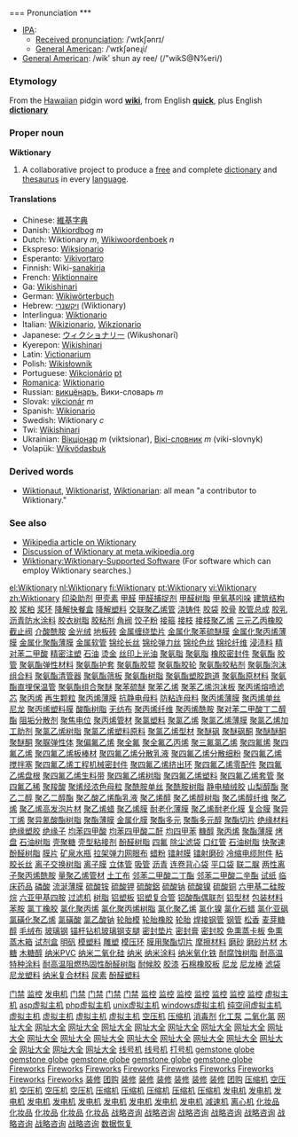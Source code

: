 === Pronunciation ***
*[[International Phonetic Alphabet|IPA]]:
**[[Received pronunciation]]: /ˈwɪkʃənrɪ/
**[[w:American English|General American]]: /ˈwɪkʃəneɻi/
*[[General American]]: /wikʹ shun ay ree/ (/"wikS@N%eri/)

===Etymology===
From the [[Hawaiian]] pidgin word '''[[wiki]]''', from English '''[[quick]]''', plus English '''[[dictionary]]'''

===Proper noun===
'''Wiktionary'''

# A collaborative project to produce a [[free]] and complete [[dictionary]] and [[thesaurus]] in every [[language]].

==== Translations ====
*Chinese: [[維基字典]]
*Danish: [[Wikiordbog]] ''m''
*Dutch: Wiktionary ''m'', [[Wikiwoordenboek]] ''n''
*Ekspreso: [[Wiksionario]]
*Esperanto: [[Vikivortaro]]
*Finnish: Wiki-[[sanakirja]]
*French: [[Wiktionnaire]]
*Ga: [[Wikishinari]]
*German: [[Wikiwörterbuch]]
*Hebrew: [[ויקשנרי]] (Wiktionary)
*Interlingua: [[Wiktionario]]
*Italian: [[Wikizionario]], [[Wikzionario]]
*Japanese: [[ウィクショナリー]] (Wikushonarī) <!-- "latin small letter i with macron" works? -->
*Kyerepon: [[Wikishinari]]
*Latin: [[Victionarium]]
*Polish: [[Wikisłownik]]
*Portuguese: [[Wikcionário]] [[:pt:Wikcionário|pt]]
*[[Romanica]]: [[Wiktionario]]
*Russian: [[викцёнаръ]], Вики-словарь ''m''
*Slovak: [[vikcionár]] ''m''
*Spanish: [[Wikionario]]
*Swedish: Wiktionary ''c''
*Twi: [[Wikishinari]]
*Ukrainian: [[Вікціонар]] ''m'' (viktsionar), [[Вікі-словник]] ''m'' (viki-slovnyk)
*Volapük: [[Wikvödasbuk]]

===Derived words===
*[[Wiktionaut]], [[Wiktionarist]], [[Wiktionarian]]: all mean "a contributor to Wiktionary."

=== See also ===
* [[w:Wiktionary|Wikipedia article on Wiktionary]]
* [[m:Wiktionary|Discussion of Wiktionary at meta.wikipedia.org]]
* [[Wiktionary:Wiktionary-Supported Software]]  (For software which can employ Wiktionary searches.)

[[el:Wiktionary]]
[[nl:Wiktionary]]
[[fi:Wiktionary]]
[[pt:Wiktionary]]
[[vi:Wiktionary]]
[[zh:Wiktionary]]
[http://www.shop263.com/i8-2/601.htm 印染助剂]
[http://www.shop263.com/i8-2/602.htm 甲壳素]
[http://www.shop263.com/i8-2/603.htm 甲醛]
[http://www.shop263.com/i8-2/604.htm 甲醛捕捉剂]
[http://www.shop263.com/i8-2/605.htm 甲醛树脂]
[http://www.shop263.com/i8-2/605.htm 甲氧基吲哚]
[http://www.shop263.com/i8-2/607.htm 建筑结构胶]
[http://www.shop263.com/i8-2/608.htm 浆粕]
[http://www.shop263.com/i8-2/609.htm 浆环]
[http://www.shop263.com/i8-2/610.htm 降解快餐盒]
[http://www.shop263.com/i8-2/611.htm 降解塑料]
[http://www.shop263.com/i8-2/612.htm 交联聚乙烯管]
[http://www.shop263.com/i8-2/613.htm 浇铸件]
[http://www.shop263.com/i8-2/614.htm 胶袋]
[http://www.shop263.com/i8-2/615.htm 胶骨]
[http://www.shop263.com/i8-2/616.htm 胶管总成]
[http://www.shop263.com/i8-2/617.htm 胶乳沥青防水涂料]
[http://www.shop263.com/i8-2/618.htm 胶衣树脂]
[http://www.shop263.com/i8-2/619.htm 胶粘剂]
[http://www.shop263.com/i8-2/620.htm 角阀]
[http://www.shop263.com/i8-2/621.htm 饺子粉]
[http://www.shop263.com/i8-2/622.htm 接箍]
[http://www.shop263.com/i8-2/623.htm 接枝]
[http://www.shop263.com/i8-2/624.htm 接枝聚乙烯]
[http://www.shop263.com/i8-2/625.htm 三元乙丙橡胶]
[http://www.shop263.com/i8-2/626.htm 截止阀]
[http://www.shop263.com/i8-2/627.htm 介酸酰胺]
[http://www.shop263.com/i8-2/628.htm 金光绒]
[http://www.shop263.com/i8-2/629.htm 地板砖]
[http://www.shop263.com/i8-2/630.htm 金属缠绕垫片]
[http://www.shop263.com/i8-2/631.htm 金属化聚苯硫醚膜]
[http://www.shop263.com/i8-2/632.htm 金属化聚丙烯薄膜]
[http://www.shop263.com/i8-2/633.htm 金属化聚酯薄膜]
[http://www.shop263.com/i8-2/634.htm 金属软管]
[http://www.shop263.com/i8-2/635.htm 锦纶长丝]
[http://www.shop263.com/i8-2/636.htm 锦纶弹力丝]
[http://www.shop263.com/i8-2/637.htm 锦纶色丝]
[http://www.shop263.com/i8-2/638.htm 锦纶纤维]
[http://www.shop263.com/i8-2/639.htm 浸渍料]
[http://www.shop263.com/i8-2/640.htm 精对苯二甲酸]
[http://www.shop263.com/i8-2/641.htm 精密注塑]
[http://www.shop263.com/i8-2/642.htm 石油]
[http://www.shop263.com/i8-2/643.htm 烫金]
[http://www.shop263.com/i8-2/644.htm 丝印上光油]
[http://www.shop263.com/i8-2/645.htm 聚氨脂]
[http://www.shop263.com/i8-2/646.htm 聚氨脂]
[http://www.shop263.com/i8-2/647.htm 橡胶密封件]
[http://www.shop263.com/i8-2/648.htm 聚氨酯]
[http://www.shop263.com/i8-2/649.htm 胶管]
[http://www.shop263.com/i8-2/650.htm 聚氨酯弹性材料]
[http://www.shop263.com/i8-2/651.htm 聚氨酯护套]
[http://www.shop263.com/i8-2/652.htm 聚氨酯胶辊]
[http://www.shop263.com/i8-2/653.htm 聚氨酯胶轮]
[http://www.shop263.com/i8-2/654.htm 聚氨酯胶粘剂]
[http://www.shop263.com/i8-2/655.htm 聚氨酯泡沫组合料]
[http://www.shop263.com/i8-2/656.htm 聚氨酯清管器]
[http://www.shop263.com/i8-2/657.htm 聚氨酯筛板]
[http://www.shop263.com/i8-2/658.htm 聚氨酯树脂]
[http://www.shop263.com/i8-2/659.htm 聚氨酯塑胶跑道]
[http://www.shop263.com/i8-2/660.htm 聚氨酯原材料]
[http://www.shop263.com/i8-2/661.htm 聚氨酯直埋保温管]
[http://www.shop263.com/i8-2/662.htm 聚氨酯组合聚醚]
[http://www.shop263.com/i8-2/663.htm 聚苯硫醚]
[http://www.shop263.com/i8-2/664.htm 聚苯乙烯]
[http://www.shop263.com/i8-2/665.htm 聚苯乙烯泡沫板]
[http://www.shop263.com/i8-2/666.htm 聚丙烯熔喷滤芯]
[http://www.shop263.com/i8-2/667.htm 聚丙烯]
[http://www.shop263.com/i8-2/668.htm 再生颗粒]
[http://www.shop263.com/i8-2/669.htm 聚丙烯薄膜]
[http://www.shop263.com/i8-2/670.htm 抗静电母料]
[http://www.shop263.com/i8-2/671.htm 防粘连母料]
[http://www.shop263.com/i8-2/672.htm 聚丙烯薄膜]
[http://www.shop263.com/i8-2/673.htm 聚丙烯单丝]
[http://www.shop263.com/i8-2/674.htm 尼龙]
[http://www.shop263.com/i8-2/675.htm 聚丙烯塑料膜]
[http://www.shop263.com/i8-2/676.htm 酸酯树脂]
[http://www.shop263.com/i8-2/677.htm 无纺布]
[http://www.shop263.com/i8-2/678.htm 聚丙烯纤维]
[http://www.shop263.com/i8-2/679.htm 聚丙烯酰胺]
[http://www.shop263.com/i8-2/680.htm 聚对苯二甲酸丁二醇酯]
[http://www.shop263.com/i8-2/681.htm 阻垢分散剂]
[http://www.shop263.com/i8-2/682.htm 聚焦电位]
[http://www.shop263.com/i8-2/683.htm 聚丙烯管材]
[http://www.shop263.com/i8-2/684.htm 聚氯塑料]
[http://www.shop263.com/i8-2/685.htm 聚氯乙烯]
[http://www.shop263.com/i8-2/686.htm 聚氯乙烯薄膜]
[http://www.shop263.com/i8-2/687.htm 聚氯乙烯加工助剂]
[http://www.shop263.com/i8-2/688.htm 聚氯乙烯树脂]
[http://www.shop263.com/i8-2/689.htm 聚氯乙烯塑料原料]
[http://www.shop263.com/i8-2/690.htm 聚氯乙烯型材]
[http://www.shop263.com/i8-2/691.htm 聚醚砜]
[http://www.shop263.com/i8-2/692.htm 聚醚砜酮]
[http://www.shop263.com/i8-2/693.htm 聚醚醚酮]
[http://www.shop263.com/i8-2/694.htm 聚醚酮]
[http://www.shop263.com/i8-2/695.htm 聚脲弹性体]
[http://www.shop263.com/i8-2/696.htm 聚偏氟乙烯]
[http://www.shop263.com/i8-2/697.htm 聚全氟]
[http://www.shop263.com/i8-2/698.htm 聚全氟乙丙烯]
[http://www.shop263.com/i8-2/699.htm 聚三氟氯乙烯]
[http://www.shop263.com/i8-2/700.htm 聚四氟烯]
[http://www.shop263.com/i8-2/701.htm 聚四氟乙烯]
[http://www.shop263.com/i8-2/702.htm 聚四氟乙烯板棒材]
[http://www.shop263.com/i8-2/703.htm 聚四氟乙烯分散乳液]
[http://www.shop263.com/i8-2/704.htm 聚四氟乙烯分散细粉]
[http://www.shop263.com/i8-2/705.htm 聚四氟乙烯搅拌塞]
[http://www.shop263.com/i8-2/706.htm 聚四氟乙烯工程机械密封件]
[http://www.shop263.com/i8-2/707.htm 聚四氟乙烯挤出环]
[http://www.shop263.com/i8-2/708.htm 聚四氟乙烯零配件]
[http://www.shop263.com/i8-2/709.htm 聚四氟乙烯盘根]
[http://www.shop263.com/i8-2/710.htm 聚四氟乙烯生料带]
[http://www.shop263.com/i8-2/711.htm 聚四氟乙烯树脂]
[http://www.shop263.com/i8-2/712.htm 聚四氟乙烯塑料]
[http://www.shop263.com/i8-2/713.htm 聚四氟乙烯套管]
[http://www.shop263.com/i8-2/714.htm 聚四氟乙稀]
[http://www.shop263.com/i8-2/715.htm 聚羧酸]
[http://www.shop263.com/i8-2/716.htm 聚烯烃浓色母粒]
[http://www.shop263.com/i8-2/717.htm 聚酰胺单丝]
[http://www.shop263.com/i8-2/718.htm 聚酰胺树脂]
[http://www.shop263.com/i8-2/719.htm 静电植绒胶]
[http://www.shop263.com/i8-2/720.htm 山梨醇酯]
[http://www.shop263.com/i8-2/721.htm 聚乙二醇]
[http://www.shop263.com/i8-2/722.htm 聚乙二醇酯]
[http://www.shop263.com/i8-2/723.htm 聚乙酸乙烯酯乳液]
[http://www.shop263.com/i8-2/724.htm 聚乙烯醇]
[http://www.shop263.com/i8-2/725.htm 聚乙烯醇树脂]
[http://www.shop263.com/i8-2/726.htm 聚乙烯醇纤维]
[http://www.shop263.com/i8-2/727.htm 聚乙烯]
[http://www.shop263.com/i8-2/728.htm 聚乙烯高发泡片材]
[http://www.shop263.com/i8-2/729.htm 聚乙烯蜡]
[http://www.shop263.com/i8-2/730.htm 聚乙烯膜]
[http://www.shop263.com/i8-2/731.htm 耐老化薄膜]
[http://www.shop263.com/i8-2/732.htm 聚乙烯耐老化膜]
[http://www.shop263.com/i8-2/733.htm 复合膜]
[http://www.shop263.com/i8-2/734.htm 聚异丁烯]
[http://www.shop263.com/i8-2/735.htm 聚异氰酸酯树脂]
[http://www.shop263.com/i8-2/736.htm 聚酯薄膜]
[http://www.shop263.com/i8-2/737.htm 金属化膜]
[http://www.shop263.com/i8-2/738.htm 聚酯多元]
[http://www.shop263.com/i8-2/739.htm 聚酯多元醇]
[http://www.shop263.com/i8-2/740.htm 聚酯切片]
[http://www.shop263.com/i8-2/741.htm 绝缘材料]
[http://www.shop263.com/i8-2/742.htm 绝缘塑胶]
[http://www.shop263.com/i8-2/743.htm 绝缘子]
[http://www.shop263.com/i8-2/744.htm 均苯四甲酸]
[http://www.shop263.com/i8-2/745.htm 均苯四甲酸二酐]
[http://www.shop263.com/i8-2/746.htm 均四甲苯]
[http://www.shop263.com/i8-2/747.htm 糠醇]
[http://www.shop263.com/i8-2/748.htm 聚丙烯]
[http://www.shop263.com/i8-2/749.htm 聚酯薄膜]
[http://www.shop263.com/i8-2/750.htm 烤盘]
[http://www.shop263.com/i8-2/751.htm 石油树脂]
[http://www.shop263.com/i8-2/752.htm 壳聚糖]
[http://www.shop263.com/i8-2/753.htm 壳型粘接剂]
[http://www.shop263.com/i8-2/754.htm 酚醛树脂]
[http://www.shop263.com/i8-2/755.htm 四氟]
[http://www.shop263.com/i8-2/756.htm 除尘滤袋]
[http://www.shop263.com/i8-2/757.htm 口红管]
[http://www.shop263.com/i8-2/758.htm 石油树脂]
[http://www.shop263.com/i8-2/759.htm 快聚速酚醛树脂]
[http://www.shop263.com/i8-2/760.htm 膜片]
[http://www.shop263.com/i8-2/761.htm 矿泉水瓶]
[http://www.shop263.com/i8-2/762.htm 拉架弹力网眼布]
[http://www.shop263.com/i8-2/763.htm 蜡粉]
[http://www.shop263.com/i8-2/764.htm 镭射膜]
[http://www.shop263.com/i8-2/765.htm 镭射磨砂]
[http://www.shop263.com/i8-2/766.htm 冷缩电缆附件]
[http://www.shop263.com/i8-2/767.htm 粘胶长丝]
[http://www.shop263.com/i8-2/768.htm 离子交换树脂]
[http://www.shop263.com/i8-2/769.htm 离子膜]
[http://www.shop263.com/i8-2/770.htm 立体管]
[http://www.shop263.com/i8-2/771.htm 吸管]
[http://www.shop263.com/i8-2/772.htm 沥青]
[http://www.shop263.com/i8-2/773.htm 连卷背心袋]
[http://www.shop263.com/i8-2/774.htm 平口袋]
[http://www.shop263.com/i8-2/775.htm 联二脲]
[http://www.shop263.com/i8-2/776.htm 两性离子聚丙烯酰胺]
[http://www.shop263.com/i8-2/777.htm 量聚乙烯管材]
[http://www.shop263.com/i8-2/778.htm 土工布]
[http://www.shop263.com/i8-2/779.htm 邻苯二甲酸二丁酯]
[http://www.shop263.com/i8-2/780.htm 邻苯二甲酸二辛酯]
[http://www.shop263.com/i8-2/781.htm 试纸]
[http://www.shop263.com/i8-2/782.htm 临床药品]
[http://www.shop263.com/i8-2/783.htm 磷酸]
[http://www.shop263.com/i8-2/784.htm 流涎薄膜]
[http://www.shop263.com/i8-2/785.htm 硫酸铵]
[http://www.shop263.com/i8-2/786.htm 硫酸钾]
[http://www.shop263.com/i8-2/787.htm 硫酸鋁]
[http://www.shop263.com/i8-2/788.htm 硫酸钠]
[http://www.shop263.com/i8-2/789.htm 硫酸镍]
[http://www.shop263.com/i8-2/790.htm 硫酸铜]
[http://www.shop263.com/i8-2/791.htm 六甲基二硅胺烷]
[http://www.shop263.com/i8-2/792.htm 六亚甲基四胺]
[http://www.shop263.com/i8-2/793.htm 过滤机]
[http://www.shop263.com/i8-2/794.htm 树脂]
[http://www.shop263.com/i8-2/795.htm 铝塑板]
[http://www.shop263.com/i8-2/796.htm 铝塑复合管]
[http://www.shop263.com/i8-2/797.htm 铝酸酯偶联剂]
[http://www.shop263.com/i8-2/798.htm 铝型材]
[http://www.shop263.com/i8-2/799.htm 包装材料]
[http://www.shop263.com/i8-2/800.htm 苯胺]
[http://www.shop263.com/i8-2/801.htm 氯丁橡胶]
[http://www.shop263.com/i8-2/802.htm 氯化聚丙烯]
[http://www.shop263.com/i8-2/803.htm 氯化聚丙烯树脂]
[http://www.shop263.com/i8-2/804.htm 氯化聚乙烯]
[http://www.shop263.com/i8-2/805.htm 氯化镍]
[http://www.shop263.com/i8-2/806.htm 氯化石蜡]
[http://www.shop263.com/i8-2/807.htm 氯化亚砜]
[http://www.shop263.com/i8-2/808.htm 氯磺化聚乙烯]
[http://www.shop263.com/i8-2/809.htm 氯磺酸]
[http://www.shop263.com/i8-2/800.htm 氯乙酸钠]
[http://www.shop263.com/i8-2/811.htm 轮胎模]
[http://www.shop263.com/i8-2/812.htm 轮胎橡胶]
[http://www.shop263.com/i8-2/813.htm 轮胎]
[http://www.shop263.com/i8-2/814.htm 焊接钢管]
[http://www.shop263.com/i8-2/815.htm 钢管]
[http://www.shop263.com/i8-2/816.htm 松香]
[http://www.shop263.com/i8-2/817.htm 麦芽糖醇]
[http://www.shop263.com/i8-2/818.htm 毛绒布]
[http://www.shop263.com/i8-2/819.htm 玻璃钢 ]
[http://www.shop263.com/i8-2/820.htm 锚杆钻机玻璃钢支腿]
[http://www.shop263.com/i8-2/821.htm 密封垫片]
[http://www.shop263.com/i8-2/822.htm 密封膏]
[http://www.shop263.com/i8-2/823.htm 密封胶]
[http://www.shop263.com/i8-2/824.htm 免熏蒸卡板]
[http://www.shop263.com/i8-2/825.htm 免熏蒸木箱]
[http://www.shop263.com/i8-2/826.htm 试剂盒]
[http://www.shop263.com/i8-2/827.htm 明矾]
[http://www.shop263.com/i8-2/828.htm 模塑料]
[http://www.shop263.com/i8-2/829.htm 雕塑]
[http://www.shop263.com/i8-2/830.htm 模压环]
[http://www.shop263.com/i8-2/831.htm 膜用聚酯切片]
[http://www.shop263.com/i8-2/832.htm 摩擦材料]
[http://www.shop263.com/i8-2/833.htm 磨砂]
[http://www.shop263.com/i8-2/834.htm 磨砂片材]
[http://www.shop263.com/i8-2/835.htm 木糖]
[http://www.shop263.com/i8-2/836.htm 木糖醇]
[http://www.shop263.com/i8-2/837.htm 纳米PVC]
[http://www.shop263.com/i8-2/838.htm 纳米二氧化硅]
[http://www.shop263.com/i8-2/839.htm 纳米]
[http://www.shop263.com/i8-2/840.htm 纳米涂料]
[http://www.shop263.com/i8-2/841.htm 纳米氧化铁]
[http://www.shop263.com/i8-2/842.htm 耐腐蚀树脂]
[http://www.shop263.com/i8-2/843.htm 耐高温特种涂料]
[http://www.shop263.com/i8-2/844.htm 耐高温阻燃热固性酚醛树脂]
[http://www.shop263.com/i8-2/845.htm 耐候胶]
[http://www.shop263.com/i8-2/846.htm 胶漆]
[http://www.shop263.com/i8-2/847.htm 石棉橡胶板]
[http://www.shop263.com/i8-2/848.htm 尼龙]
[http://www.shop263.com/i8-2/849.htm 尼龙棒]
[http://www.shop263.com/i8-2/850.htm 滤袋]
[http://www.shop263.com/i8-2/851.htm 尼龙塑料]
[http://www.shop263.com/i8-2/852.htm 纳米复合材料]
[http://www.shop263.com/i8-2/853.htm 尿素]
[http://www.shop263.com/i8-2/854.htm 酚醛塑料]


 

 

 

 

 

 

 










 

[http://www.haishun.net 门禁]
[http://www.haishun.net 监控]
[http://www.genset-sh.com 发电机]
[http://www.haishun.net/p_mjds.htm 门禁]
[http://www.haishun.net/p_mjds_dmmj.htm 门禁]
[http://www.haishun.net/p_mjds_lwmj.htm 门禁]
[http://www.haishun.net/p_mjds_yjs.htm 门禁]
[http://www.haishun.net/cctv.htm 监控]
[http://www.haishun.net/p_cctv_jk.htm 监控]
[http://www.haishun.net/p_cctv_jk_sxj.htm 监控]
[http://www.haishun.net/p_cctv_jk_xsq.htm 监控]
[http://www.haishun.net/p_cctv_jk_yplxj.htm 监控]
[http://www.haishun.net/p_cctv_jk_yt.htm 监控]
[http://www.haishun.net/p_cctv_jk_zj.htm 监控]
[http://www.7766888.com 虚拟主机]
[http://www.7766888.com/introcom.htm asp虚拟主机]
[http://www.7766888.com/introcn.htm php虚拟主机]
[http://www.7766888.com/u_puji.htm unix虚拟主机]
[http://www.7766888.com/mysql.htm windows虚拟主机]
[http://www.7766888.com/u_jingji.htm 纯空间虚拟主机]
[http://www.7766888.com/u_biaozhun.htm 虚拟主机]
[http://www.7766888.com/u_zhiqiang.htm 虚拟主机]
[http://www.7766888.com/w_jingji.htm 虚拟主机]
[http://www.7766888.com/w_biaozhun.htm 虚拟主机]
[http://www.asp169.com/marketingsoft1.htm 空压机]
[http://www.asp169.com/marketingsoft2.htm 压缩机]
[http://www.asp169.com/zhaoguan.htm 消毒剂]
[http://www.xsjby.cn 化工泵]
[http://www.asp169.com/zhaoguan2.htm 二氧化氯]
[http://www.fm360.net 网址大全]
[http://www.fm360.net/page/001.html 网址大全]
[http://www.fm360.net/page/game.htm 网址大全]
[http://www.fm360.net/page/software.htm 网址大全]
[http://www.fm360.net/page/jinshi.htm 网址大全]
[http://www.fm360.net/page/music.htm 网址大全]
[http://www.fm360.net/page/053.html 网址大全]
[http://www.fm360.net/page/flash.htm 网址大全]
[http://www.fm360.net/page/newsweek.htm 网址大全]
[http://www.fm360.net/page/club.htm 网址大全]
[http://www.fm360.net/page/stock.htm 网址大全]
[http://www.fm360.net/page/love.htm 网址大全]
[http://www.fm360.net/page/netcard.htm 网址大全]
[http://www.fm360.net/page/025.html 网址大全]
[http://www.fm360.net/page/hardware.htm 网址大全]
[http://www.fm360.net/page/sport.htm 网址大全]
[http://www.fm360.net/page/shouji.htm 网址大全]
[http://www.fm360.net/page/ym.htm 网址大全]
[http://www.fm360.net/page/ylbj.htm 网址大全]
[http://www.fm360.net/page/car.htm 网址大全]
[http://www.jifamark.com 线号机]
[http://www.jifamark.com/xhj.htm 线号机]
[http://www.jifamark.com 打号机]
[http://global.garrywa.com/index1.htm gemstone globe]
[http://global.garrywa.com/recommend.asp gemstone globe]
[http://global.garrywa.com/productclass.asp gemstone globe]
[http://global.garrywa.com gemstone globe]
[http://global.garrywa.com/order.htm gemstone globe]
[http://fireworks.garrywa.com Fireworks]
[http://fireworks.garrywa.com/about.htm Fireworks]
[http://fireworks.garrywa.com/factory.htm Fireworks]
[http://fireworks.garrywa.com/index.htm Fireworks]
[http://fireworks.garrywa.com/pro.htm Fireworks]
[http://fireworks.garrywa.com/faq.htm Fireworks]
[http://fireworks.garrywa.com/safty.htm Fireworks]
[http://fireworks.garrywa.com/contact.htm Fireworks]
[http://fireworks.garrywa.com/productclass.asp Fireworks]
[http://www.funasia.cn 装修]
[http://www.funasia.cn 团购]
[http://www.funasia.cn/pinpai.asp 装修]
[http://www.funasia.cn/client/gb_list.asp 装修]
[http://www.funasia.cn/design/index.asp 装修]
[http://www.funasia.cn/funasiaHome/index.asp 装修]
[http://www.funasia.cn/jiancai.asp 装修]
[http://www.funasia.cn/shishang.asp 装修]
[http://www.funasia.cn/mall/AboutOur.htm 团购]
[http://www.sec66.com 压缩机]
[http://www.sec66.com 空压机]
[http://www.sec66.com/ym001/pro.asp 空压机]
[http://www.sec66.com/index001.htm 空压机]
[http://www.sec66.com/ym001/intr.htm 空压机]
[http://www.sec66.com/ym001/application.htm 压缩机]
[http://www.sec66.com/ym001/service.htm 压缩机]
[http://www.sec66.com/ym001/news.htm 压缩机]
[http://www.sec66.com/ym001/bbs.htm 压缩机]
[http://www.sec66.com/ym001/en_intr.htm 压缩机]
[http://www.genset-sh.com 发电机]
[http://www.genset-sh.com/cai.asp 发电机]
[http://www.genset-sh.com/tancu.asp 发电机]
[http://www.genset-sh.com/xi3.asp 发电机]
[http://www.genset-sh.com/lan.asp 发电机]
[http://www.genset-sh.com/leng.asp 发电机]
[http://www.genset-sh.com/jiyou.asp 发电机]
[http://www.genset-sh.com/ranyou.asp 发电机]
[http://www.genset-sh.com/kuongqi.asp 发电机]
[http://www.genset-sh.com/ssss.asp 发电机]
[http://www.zj-df.com 减速机]
[http://www.xhhj.com.cn 离心机]
[http://www.cndevi.com 化妆品]
[http://www.cndevi.com/About.asp 化妆品]
[http://www.cndevi.com/Product.asp 化妆品]
[http://www.cndevi.com/sale.asp 化妆品]
[http://www.cndevi.com/Went.asp 化妆品]
[http://www.sinostrategy.com 战略咨询]
[http://www.sinostrategy.com/finalbexcel/index.asp 战略咨询]
[http://www.sinostrategy.com/finalbexcel/service/index.asp 战略咨询]
[http://www.sinostrategy.com/finalbexcel/expertise/index.asp 战略咨询]
[http://www.sinostrategy.com/finalbexcel/practice/index.asp 战略咨询]
[http://www.sinostrategy.com/finalbexcel/knowledge/index.asp 战略咨询]
[http://www.sinostrategy.com/finalbexcel/connect/index.asp 战略咨询]
[http://www.sinostrategy.com/finalbexcel/company/media_center/index.asp 战略咨询]
[http://www.hdfix.com.cn 数据恢复]